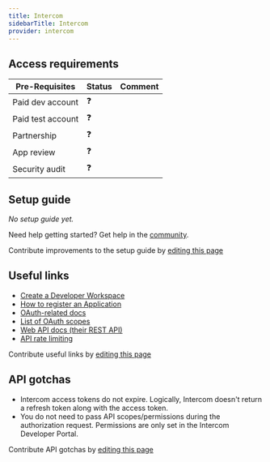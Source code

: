 ```yaml
---
title: Intercom
sidebarTitle: Intercom
provider: intercom
---
```




<Overview />
<PreBuiltTooling provider={providers[pageMetadata.provider]} />
<PreBuiltUseCases />

## Access requirements
| Pre-Requisites | Status | Comment|
| - | - | - |
| Paid dev account | ❓ |  |
| Paid test account | ❓ |  |
| Partnership | ❓ | |
| App review | ❓ |  |
| Security audit | ❓ | |


## Setup guide

_No setup guide yet._

<Tip>Need help getting started? Get help in the [community](https://nango.dev/slack).</Tip>

<Note>Contribute improvements to the setup guide by [editing this page](https://github.com/nangohq/nango/tree/master/docs-v2/integrations/all/intercom.mdx)</Note>


## Useful links

-   [Create a Developer Workspace](https://app.intercom.com/a/developer-signup)
-   [How to register an Application](https://developers.intercom.com/building-apps/docs/setting-up-oauth)
-   [OAuth-related docs](https://developers.intercom.com/building-apps/docs/setting-up-oauth)
-   [List of OAuth scopes](https://developers.intercom.com/building-apps/docs/oauth-scopes)
-   [Web API docs (their REST API)](https://developers.intercom.com/building-apps/docs/rest-apis)
-   [API rate limiting](https://developers.intercom.com/docs/references/rest-api/errors/rate-limiting)

<Note>Contribute useful links by [editing this page](https://github.com/nangohq/nango/tree/master/docs-v2/integrations/all/intercom.mdx)</Note>

## API gotchas

-   Intercom access tokens do not expire. Logically, Intercom doesn't return a refresh token along with the access token.
-   You do not need to pass API scopes/permissions during the authorization request. Permissions are only set in the Intercom Developer Portal.

<Note>Contribute API gotchas by [editing this page](https://github.com/nangohq/nango/tree/master/docs-v2/integrations/all/intercom.mdx)</Note>
